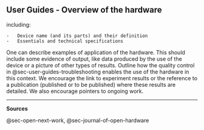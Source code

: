 ## User Guides - Overview of the hardware {#sec-user-guides-overview-of-the-hardware}

including:

```         
-   Device name (and its parts) and their definition
-   Essentials and technical specifications
```

One can describe examples of application of the hardware. This should include some evidence of output, like data produced by the use of the device or a picture of other types of results. Outline how the quality control in @sec-user-guides-troubleshooting enables the use of the hardware in this context. We encourage the link to experiment results or the reference to a publication (published or to be published) where these results are detailed. We also encourage pointers to ongoing work.

------------------------------------------------------------------------

**Sources**

@sec-open-next-work, @sec-journal-of-open-hardware
